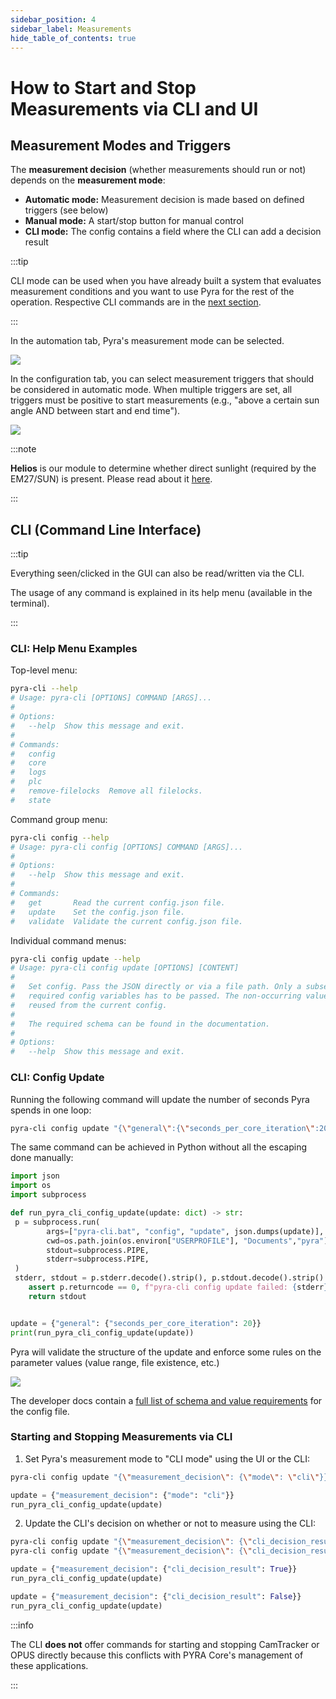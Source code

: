```yaml
---
sidebar_position: 4
sidebar_label: Measurements
hide_table_of_contents: true
---
```


# How to Start and Stop Measurements via CLI and UI

## Measurement Modes and Triggers

The **measurement decision** (whether measurements should run or not) depends on the **measurement mode**:

- **Automatic mode:** Measurement decision is made based on defined triggers (see below)
- **Manual mode:** A start/stop button for manual control
- **CLI mode:** The config contains a field where the CLI can add a decision result

:::tip

CLI mode can be used when you have already built a system that evaluates measurement conditions and you want to use Pyra for the rest of the operation. Respective CLI commands are in the [next section](#cli-command-line-interface).

:::

In the automation tab, Pyra's measurement mode can be selected.

<img src="/img/docs/measurement-modes.png" className="tw-rounded-lg tw-mb-4" />

In the configuration tab, you can select measurement triggers that should be considered in automatic mode. When multiple triggers are set, all triggers must be positive to start measurements (e.g., "above a certain sun angle AND between start and end time").

<img src="/img/docs/triggers-config.png" className="tw-rounded-lg tw-mb-4" />

:::note

**Helios** is our module to determine whether direct sunlight (required by the EM27/SUN) is present. Please read about it [here](/docs/user-guide/tum-enclosure-and-helios).

:::

## CLI (Command Line Interface)

:::tip

Everything seen/clicked in the GUI can also be read/written via the CLI.

The usage of any command is explained in its help menu (available in the terminal).

:::

### CLI: Help Menu Examples

Top-level menu:

```bash
pyra-cli --help
# Usage: pyra-cli [OPTIONS] COMMAND [ARGS]...
#
# Options:
#   --help  Show this message and exit.
#
# Commands:
#   config
#   core
#   logs
#   plc
#   remove-filelocks  Remove all filelocks.
#   state
```

Command group menu:

```bash
pyra-cli config --help
# Usage: pyra-cli config [OPTIONS] COMMAND [ARGS]...
#
# Options:
#   --help  Show this message and exit.
#
# Commands:
#   get       Read the current config.json file.
#   update    Set the config.json file.
#   validate  Validate the current config.json file.
```

Individual command menus:

```bash
pyra-cli config update --help
# Usage: pyra-cli config update [OPTIONS] [CONTENT]
#
#   Set config. Pass the JSON directly or via a file path. Only a subset of the
#   required config variables has to be passed. The non-occurring values will be
#   reused from the current config.
#
#   The required schema can be found in the documentation.
#
# Options:
#   --help  Show this message and exit.
```

### CLI: Config Update

Running the following command will update the number of seconds Pyra spends in one loop:

```bash
pyra-cli config update "{\"general\":{\"seconds_per_core_iteration\":20}}\"
```

The same command can be achieved in Python without all the escaping done manually:

```python
import json
import os
import subprocess

def run_pyra_cli_config_update(update: dict) -> str:
 p = subprocess.run(
        args=["pyra-cli.bat", "config", "update", json.dumps(update)],
        cwd=os.path.join(os.environ["USERPROFILE"], "Documents","pyra"),
        stdout=subprocess.PIPE,
        stderr=subprocess.PIPE,
 )
 stderr, stdout = p.stderr.decode().strip(), p.stdout.decode().strip()
    assert p.returncode == 0, f"pyra-cli config update failed: {stderr}"
    return stdout


update = {"general": {"seconds_per_core_iteration": 20}}
print(run_pyra_cli_config_update(update))
```

Pyra will validate the structure of the update and enforce some rules on the parameter values (value range, file existence, etc.)

<img
  src="/img/docs/cli-config-update-example.png"
  className="tw-rounded tw-mb-4"
/>

The developer docs contain a [full list of schema and value requirements](/docs/developer-guide/internal-interfaces) for the config file.

### Starting and Stopping Measurements via CLI

1. Set Pyra's measurement mode to "CLI mode" using the UI or the CLI:

```bash
pyra-cli config update "{\"measurement_decision\": {\"mode\": \"cli\"}}"
```

```python
update = {"measurement_decision": {"mode": "cli"}}
run_pyra_cli_config_update(update)
```

2. Update the CLI's decision on whether or not to measure using the CLI:

```bash
pyra-cli config update "{\"measurement_decision\": {\"cli_decision_result\": true}}"
pyra-cli config update "{\"measurement_decision\": {\"cli_decision_result\": false}}"
```

```python
update = {"measurement_decision": {"cli_decision_result": True}}
run_pyra_cli_config_update(update)

update = {"measurement_decision": {"cli_decision_result": False}}
run_pyra_cli_config_update(update)
```

:::info

The CLI **does not** offer commands for starting and stopping CamTracker or OPUS directly because this conflicts with PYRA Core's management of these applications.

:::
